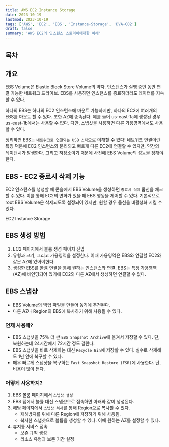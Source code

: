 ```yaml
---
title: AWS EC2 Instance Storage
date: 2023-10-19
lastmod: 2023-10-19
tags: ['AWS', 'EC2', 'EBS', 'Instance-Storage', 'DVA-C02']
draft: false
summary: 'AWS EC2의 인스턴스 스토리이에대한 이해'
---
```


## 목차

<TOCInline toc={props.toc} exclude="목차" toHeading={2} />

## 개요

EBS Volume은 Elastic Block Store Volume의 약자. 인스턴스가 실행 중인 동안 연결 가능한 네트워크 드라이브. EBS를 사용하면 인스턴스를 종료하더라도 데이터를 지속할 수 있다.

하나의 EBS는 하나의 EC2 인스턴스에 마운트 가능하지만, 하나의 EC2에 여러개의 EBS를 마운트 할 수 있다. 또한 AZ에 종속된다. 예를 들어 us-east-1a에 생성된 경우 us-east-1b에서는 사용할 수 없다. 다만, 스냅샷을 사용하면 다른 가용영역에서도 사용할 수 있다.

정리하면 EBS는 `네트워크로 연결되는 USB 스틱`으로 이해할 수 있다! 네트워크 연결이란 특징 덕분에 EC2 인스턴스와 분리되고 빠르게 다른 EC2에 연결할 수 있지만, 약간의 레이턴시가 발생한다. 그리고 저장소이기 때문에 사전에 EBS Volume의 성능을 정해야한다.

## EBS - EC2 종료시 삭제 기능

EC2 인스턴스를 생성할 때 콘솔에서 EBS Volume을 생성하면 `종료시 삭제` 옵션을 체크할 수 있다. 이를 통해 EC2의 변화가 있을 때 EBS 행동을 제어할 수 있다. 기본적으로 root EBS Volume은 삭제되도록 설정되어 있지만, 원할 경우 옵션을 비활성화 시킬 수 있다.

EC2 Instance Storage

## EBS 생성 방법

1. EC2 페이지에서 볼륨 생성 페이지 진입
2. 유형과 크기, 그리고 가용영역을 설정한다. 이때 가용영역은 EBS와 연결할 EC2와 같은 AZ에 있어야한다.
3. 생성한 EBS를 볼륨 연결을 통해 원하는 인스턴스와 연결. EBS는 특정 가용영역(AZ)에 바인딩되어 있기에 EC2와 다른 AZ에서 생성하면 연결할 수 없다.

## EBS 스냅샹

- EBS Volume의 백업 파일을 만들어 놓기에 추천된다.
- 다른 AZ나 Region의 EBS에 복사하기 위해 사용될 수 있다.

### 언제 사용해?

- EBS 스냅샷을 75% 더 싼 `EBS Snapshot Archive`에 옮겨서 저장할 수 있다. 단, 복원하는데 24시간에서 72시간 정도 걸린다.
- EBS 스냅샷을 바로 삭제하는 대신 `Recycle Bin`에 저장할 수 있다. 실수로 삭제해도 1년 안에 복구할 수 있다.
- 매우 빠르게 스냅샷을 복구하는 `Fast Snapshot Restore (FSR)`에 사용한다. 단, 비용이 많이 든다.

### 어떻게 사용하지?

1. EBS 볼룸 페이지에서 `스냅샷 생성`
2. EBS 탭에서 볼륨 대신 스냅샷으로 접속하면 아래와 같이 생성된다.
3. 해당 페이지에서 `스냅샷 복사`를 통해 Region으로 복사할 수 있다.
   - 재해방지를 위해 다른 Region에 저장하기 위해 사용됨.
   - 복사한 스냅샷으로 볼륨을 생성할 수 있다. 이때 원하는 AZ를 설정할 수 있다.
4. 휴지통 서비스 접속
   - 보존 규칙 생성
   - 리소스 유형과 보존 기간 설정
